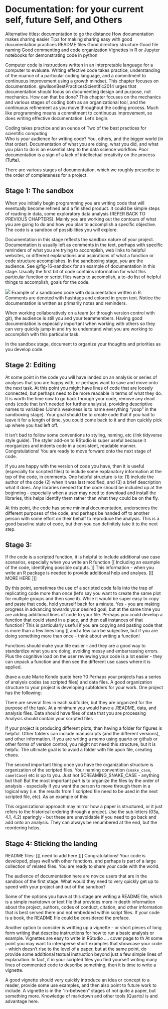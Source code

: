 # Documentation: for your current self, future Self, and Others {#sec-16documentation}
Alternative titles: documentation to go the distance 
How documentation makes sharing easier
Tips for making sharing easy with good documentation practices
README files
Good directory structure
Good file naming
Good commenting and code organization
Vignettes in R or Jupyter notebooks for demonstrating code in python

Computer code is instructions written in an interpretable language for a computer to evaluate. Writing effective code takes practice, understanding of the nuance of a particular coding language, and a commitment to continuous improvement using a growth mindset. This chapter focuses on documentation. @wilsonBestPracticesScientific2014 urges that documentation should focus on documenting design and purpose, not mechanics.  How can that be done? This chapter focuses on the mechanics and various stages of coding both as an organizational tool, and the continuous refinement as you move throughout the coding process.  Much like programming means a commitment to continuous improvement, so does writing effective documentation.  Let's begin.

Coding takes practice and an ounce of Two of the best practices for scientific computing  
Who is your audience for writing code? You, others, and the bigger world (in that order).  Documentation of what you are doing, what you did, and what you plan to do is an essential step to the data science workflow. Poor documentation is a sign of a lack of intellectual creativity on the process (Tufte).

There are various stages of documentation, which we roughly prescribe to the order of completeness for a project.

## Stage 1: The sandbox
When you initially begin programming you are writing code that will eventually become refined and a finished product.  It could be simple steps of reading in data, some exploratory data analysis (REFER BACK TO PREVIOUS CHAPTERS). Mainly you are working out the contours of what you are going to do and how you plan to accomplish a specific objective. The code is a sandbox of possibilities you will explore.

Documentation in this stage reflects the sandbox nature of your project. Documentation is usually left as comments in the text, perhaps with specific reminders of what you are trying to accomplish, web links to helpful websites, or different explanations and aspirations of what a function or code structure accomplishes. In the sandboxing stage, *you* are the audience. See @fig-16-sandbox for an example of documentation in this stage.  Usually the first bit of code contains information for what this particular function or script files wants to accomplish, a to-do list of helpful things to accomplish, goals for the code. 

::: {#fig-16-sandbox}

![](images/16_documentation/16-sandbox-code.png){fig-alt="Example of a sandboxed code with documentation written in R. Comments are denoted with hashtags and colored in green text."}
Example of a sandboxed code with documentation written in R. Comments are denoted with hashtags and colored in green text. Notice the documentation is written as primarily notes and reminders.
:::



When working collaboratively on a team (or through version control with git), the audience is still you and your teammembers. Having good documentation is especially important when working with others so they can very quickly jump in and try to understand what you are working to accomplish with this particular task. 

::: {.callout-tip}
In the sandbox stage, document to organize your thoughts and priorities as you develop code.
:::

## Stage 2: Editing
At some point in the code you will have landed on an analysis or series of analyses that you are happy with, or perhaps want to save and move onto the next task.  At this point you might have lines of code that are loosely connected, but perhaps need to be more readable in terms of what they do.  It is worth the time now to go back through your code, remove any dead ends (code that isn’t needed for further analysis), providing descriptive names to variables (John’s weakness is to name everything “yoop” in the sandboxing stage).  Your goal should be to create code that if you had to leave it for a length of time, you could come back to it and then quickly pick up where you had left off.

It isn’t bad to follow some conventions to styling, naming, etc (link tidyverse style guide).  The styler add-on to RStudio is super useful because it reorganizes and indents code in a consistent, readable manner.  Congratulations! You are ready to move forward onto the next stage of code.

If you are happy with the version of code you have, then it is useful (especially for scripted files) to include some explanatory information at the top of the code, in comments.  One helpful structure is to: (1) include the author of the code (2) when it was last modified, and (3) a brief description what it does.  Any libraries needed for the code should be included up at the beginning - especially when a user may need to download and install the libraries, this helps identify them rather than what they could be on the fly.

At this point, the code has some minimal documentation, underscores the different purposes of the code, and perhaps be handed off to another person with some effort on their behalf to reproduce the analysis.  This is a good baseline state of code, but then you can definitely take it to the next step.


## Stage 3: 
If the code is a scripted function, it is helpful to include additional use case scenarios, especially when you write an R function 
[[ Including an example of the code, identifying possible outputs. ]]  This information - when you write an R package is needed to provide additional help and analyes. [[[ MORE HERE ]]]

By this point, sometimes the use of a scripted code falls into the trap of replicating code more than once (let’s say you want to create the same plot for multiple groups and then save it).  While it would be super easy to copy and paste that code, hold yourself back for a minute.  Yes - you are making progress in advancing towards your desired goal, but at the same time you are adding additional lines of code to your file.  Perhaps you could develop a function that could stand in a place, and then call instances of that function?  This is particularly useful if you are copying and pasting code that is more than a few lines long [[ and a few can be subjective, but if you are doing something more than once - think about writing a function!

Functions should make your life easier - and they are a good way to standardize what you are doing, avoiding messy and embarrassing errors.  Plus the cognitive load on the user reviewing your code is a lot easier - they can unpack a function and then see the different use cases where it is applied.

(have a cute Marie Kondo quote here ?0
Perhaps your projects has a series of analysis codes (as scripted files) and data files.  A good organization structure to your project is developing subfolders for your work.  One project has the following:

There are several files in each subfolder, but they are organized for the purpose of the task.  At a minimum you would have a .README, data, and analysis files.
Data should have files of data that you are processing
Analysis should contain your scripted files

If your project is producing different plots, than having a folder for figures is helpful.  Other folders can include manuscripts (and the different versions), and other information.  If you are writing a memo using quarto or github or other forms of version control, you might not need this structure, but it is helpfu.  The ultimate goal is to avoid a folder with file upon file, creating chaos.

The second important thing once you have the organization structure is organization of the scripted files. Your naming convention (`snake_case`, `camelCase`) etc is up to you.  Just not SCREAMING_SNAKE_CASE - anything but that!  But the most important part is to organize the files by the order of analysis - especially if you want the person to move through them in a logical way (i.e. the results from 1 scripted file need to be used in the next scripted file, etc). As an example of this:

This organizational approach may mirror how a paper is structured, or it just refers to the historical ordering through a project. Use the sub letters (03a, 4.1, 4.2) sparingly - but these are unavoidable if you need to go back and add onto an analysis.  They can always be renumbered at the end, but the reordering helps.


## Stage 4: Sticking the landing
 README files: [[[ need to add here ]]]
Congratulations! Your code is developed, plays well with other functions, and perhaps is part of a large collection of related files. You are ready to share your code with the world.

The audience of documentation here are novice users that are in the sandbox of the first stage. What would they need to very quickly get up to speed with your project and out of the sandbox?

Some of the options you have at this stage are writing a README file, which is a simple markdown or text file that provides more in depth information about the project, authors, codes of conduct, citation, and other information that is best served there and not embedded within script files. If your code is a book, the README file could be considered the preface.

Another option to consider is writting up a vignette - or short pieces of long form writing that describe instructions for how to run a basic analysis or example. Vignettes are easy to write in RStudio ....  cover page to th
At some point you may want to intersperse short examples that showcase your code - which doesn’t rise to the level of a paper, but at the same point, do provide some additional textual instruction beyond just a few simple lines of explanation.  In fact, if in your scripted files you find yourself writing many lines of commented code to describe something, then it is time to write a vignette.

A good vignette should very quickly introduce an idea or concept to a reader, provide some use examples, and then also point to future work to include.  A vignette is in the “in-between” stages of not quite a paper, but something more.  Knowledge of markdown and other tools (Quarto) is and advantage here.
